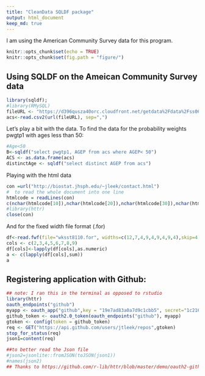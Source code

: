 ```yaml
---
title: "CleanData SQLDF package"
output: html_document
keep_md: true
---
```

I am using the American Community Survey data for this program.
```r
knitr::opts_chunk$set(echo = TRUE)
knitr::opts_chunk$set(fig.path = "figure/")
```

## Using SQLDF on the Ameican Community Survey data


```r
library(sqldf); 
#library(RMySQL)
fileURL <- "https://d396qusza40orc.cloudfront.net/getdata%2Fdata%2Fss06pid.csv"
acs<-read.csv2(url(fileURL), sep=",")
```

Let's play a bit with the data. To find the data for the probability weights pwgtp1 with ages less than 50:
```r
#Age<50
B<-sqldf("select pwgtp1, AGEP from acs where AGEP< 50")
ACS <- as.data.frame(acs)
distinctAge <- sqldf("select distinct AGEP from acs")
```

Playing with the html data 
```r
con =url("http://biostat.jhsph.edu/~jleek/contact.html")
#  to read the whole document into one line
htmlcode = readLines(con)
c(nchar(htmlcode[10]),nchar(htmlcode[20]),nchar(htmlcode[30]),nchar(htmlcode[100]))
#library(httr)
close(con)
```

And for the fixed width file format (.for)
```r
df<-read.fwf(file="wksst8110.for", widths=c(12,7,4,9,4,9,4,9,4),skip=4)
cols <- c(2,3,4,5,6,7,8,9)
df[cols]<-lapply(df[cols],as.numeric)
a <- c(lapply(df[cols],sum))
a
```

## Registering application with Github:

```r
## note: I ran this in the terminal as opposed to rstudio
library(httr)
oauth_endpoints("github")
myapp <- oauth_app("github",key = "19e7ad83a0a7d9c1cbb5", secret="1c2165aa26240e0060af7d516d48e203e0889df7")
github_token <- oauth2.0_token(oauth_endpoints("github"), myapp)
gtoken <- config(token = github_token)
req <- GET("https://api.github.com/users/jtleek/repos",gtoken)
stop_for_status(req)
json1=content(req)

##to better read the Json file
#json2=jsonlite::fromJSON(toJSON(json1))
#names(json2)
## Thanks to https://github.com/r-lib/httr/blob/master/demo/oauth2-github.r
```

